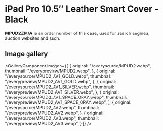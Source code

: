
# iPad Pro 10.5″ Leather Smart Cover - Black

<Callout type='info' emoji='👉🏻'>**MPUD2ZM/A** is an order number of this case, used for search engines, auction websites and such.</Callout>

## Image gallery

<GalleryComponent
    images={[
      {
        original: "/everysource/MPUD2.webp",
        thumbnail: "/everypreview/MPUD2.webp",
      },
      {
        original: "/everysource/MPUD2_AV1_GOLD.webp",
        thumbnail: "/everypreview/MPUD2_AV1_GOLD.webp",
      },
      {
        original: "/everysource/MPUD2_AV1_SILVER.webp",
        thumbnail: "/everypreview/MPUD2_AV1_SILVER.webp",
      },
      {
        original: "/everysource/MPUD2_AV1_SPACE_GRAY.webp",
        thumbnail: "/everypreview/MPUD2_AV1_SPACE_GRAY.webp",
      },
      {
        original: "/everysource/MPUD2_AV2.webp",
        thumbnail: "/everypreview/MPUD2_AV2.webp",
      },
      {
        original: "/everysource/MPUD2_AV3.webp",
        thumbnail: "/everypreview/MPUD2_AV3.webp",
      }
    ]}
  />
